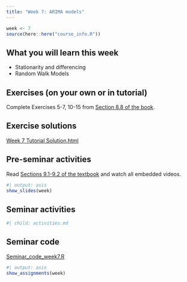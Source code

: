 ```yaml
---
title: "Week 7: ARIMA models"
---
```


```r
week <- 7
source(here::here("course_info.R"))
```

## What you will learn this week

* Stationarity and differencing
* Random Walk Models

## Exercises (on your own or in tutorial)

Complete Exercises 5-7, 10-15 from [Section 8.8 of the book](https://otexts.com/fpp3/expsmooth-exercises.html).


## Exercise solutions

::: {.callout appearance="minimal"}
<i class="bi bi-download"></i> [Week 7 Tutorial Solution.html](Week7.html){download="Week 7 Tutorial Solution.html"}
:::

## Pre-seminar activities

Read [Sections 9.1-9.2 of the textbook](https://otexts.com/fpp3/arima.html) and watch all embedded videos.


```r
#| output: asis
show_slides(week)
```

## Seminar activities

```r
#| child: activities.md
```


## Seminar code

::: {.callout appearance="minimal"}
<i class="bi bi-download"></i> [Seminar_code_week7.R](Seminar_code_week7.R){download="Seminar_code_week7.R"}
:::



```r
#| output: asis
show_assignments(week)
```
